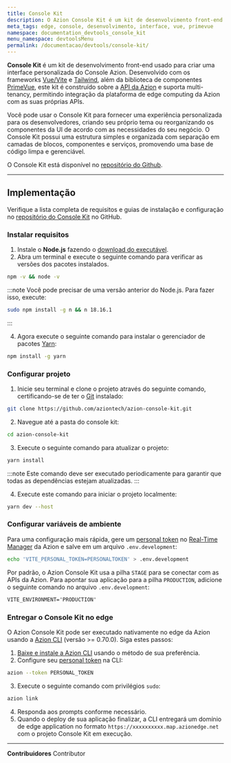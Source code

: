 ```yaml
---
title: Console Kit
description: O Azion Console Kit é um kit de desenvolvimento front-end usado para criar uma interface personalizada do Console Azion. Desenvolvido com Vue/Vite, PrimeVue e Tailwind, este kit é integrado à plataforma de computação de borda da Azion.
meta_tags: edge, console, desenvolvimento, interface, vue, primevue
namespace: documentation_devtools_console_kit
menu_namespace: devtoolsMenu
permalink: /documentacao/devtools/console-kit/
---
```


**Console Kit** é um kit de desenvolvimento front-end usado para criar uma interface personalizada do Console Azion. Desenvolvido com os frameworks [Vue/Vite](https://vuejs.org/) e [Tailwind](https://tailwindcss.com/), além da biblioteca de componentes [PrimeVue](https://primevue.org/), este kit é construído sobre a [API da Azion](https://api.azion.com/) e suporta multi-tenancy, permitindo integração da plataforma de edge computing da Azion com as suas próprias APIs.

Você pode usar o Console Kit para fornecer uma experiência personalizada para os desenvolvedores, criando seu próprio tema ou reorganizando os componentes da UI de acordo com as necessidades do seu negócio. O Console Kit possui uma estrutura simples e organizada com separação em camadas de blocos, componentes e serviços, promovendo uma base de código limpa e gerenciável.

O Console Kit está disponível no [repositório do Github](https://github.com/aziontech/azion-console-kit).

---

## Implementação

Verifique a lista completa de requisitos e guias de instalação e configuração no [repositório do Console Kit](https://github.com/aziontech/azion-console-kit?tab=readme-ov-file#requirements) no GitHub.

### Instalar requisitos

1. Instale o **Node.js** fazendo o [download do executável](https://nodejs.org/en).
2. Abra um terminal e execute o seguinte comando para verificar as versões dos pacotes instalados.

```bash
npm -v && node -v
```

:::note
Você pode precisar de uma versão anterior do Node.js. Para fazer isso, execute:

```bash
sudo npm install -g n && n 18.16.1
```
:::

4. Agora execute o seguinte comando para instalar o gerenciador de pacotes [Yarn](https://yarnpkg.com):

```bash
npm install -g yarn
```

### Configurar projeto

1. Inicie seu terminal e clone o projeto através do seguinte comando, certificando-se de ter o [Git](https://git-scm.com/book/en/v2/Getting-Started-Installing-Git) instalado:

```bash
git clone https://github.com/aziontech/azion-console-kit.git
```

2. Navegue até a pasta do console kit:

```bash
cd azion-console-kit
```

3. Execute o seguinte comando para atualizar o projeto:

```bash
yarn install
```

:::note
Este comando deve ser executado periodicamente para garantir que todas as dependências estejam atualizadas.
:::

4. Execute este comando para iniciar o projeto localmente:

```bash
yarn dev --host
```

### Configurar variáveis de ambiente

Para uma configuração mais rápida, gere um [personal token](/pt-br/documentacao/produtos/guias/personal-tokens/) no [Real-Time Manager](https://manager.azion.com) da Azion e salve em um arquivo `.env.development`:

```bash
echo 'VITE_PERSONAL_TOKEN=PERSONALTOKEN' > .env.development
```

Por padrão, o Azion Console Kit usa a pilha `STAGE` para se conectar com as APIs da Azion. Para apontar sua aplicação para a pilha `PRODUCTION`, adicione o seguinte comando no arquivo `.env.development`:

```txt title=".env.development"
VITE_ENVIRONMENT='PRODUCTION'
```

### Entregar o Console Kit no edge

O Azion Console Kit pode ser executado nativamente no edge da Azion usando a [Azion CLI](/pt-br/documentacao/produtos/cli/) (versão >= 0.70.0). Siga estes passos:

1. [Baixe e instale a Azion CLI](/en/documentation/products/azion-cli/overview/#installing-azion-cli) usando o método de sua preferência.
2. Configure seu [personal token](/pt-br/documentacao/produtos/guias/personal-tokens/) na CLI:

```bash
azion --token PERSONAL_TOKEN
```

3. Execute o seguinte comando com privilégios `sudo`:

```bash
azion link
```

4. Responda aos prompts conforme necessário.
5. Quando o deploy de sua aplicação finalizar, a CLI entregará um domínio de edge application no formato `https://xxxxxxxxxx.map.azionedge.net` com o projeto Console Kit em execução.

---


**Contribuidores** <ContributorList>Contributor</ContributorList>
